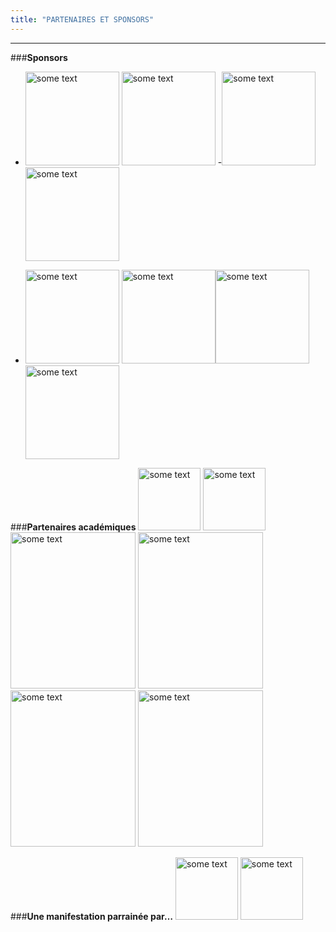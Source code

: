 ```yaml
---
title: "PARTENAIRES ET SPONSORS"
---
```


***

###**Sponsors**

- <img src="http://angletr2017.com/FIG/Capionis.png" alt="some text"
width="150" height="150"> \phantom{-------------} \hspace{5cm}<img src="http://angletr2017.com/FIG/Datacamp.png" alt="some text"
width="150" height="150">
-<img src="http://angletr2017.com/FIG/Danone.png" alt="some text"
width="150" height="150"> \phantom{-------------} \hspace{5cm}<img src="http://angletr2017.com/FIG/Inbox.png" alt="some text"
width="150" height="150">

- <img src="http://angletr2017.com/FIG/Datastorm.png" alt="some text"
width="150" height="150"> \phantom{-------------} \hspace{5cm}<img src="http://angletr2017.com/FIG/RStudio.png" alt="some text"
width="150" height="150">\hspace{5cm}<img src="http://angletr2017.com/FIG/thinkr.png" alt="some text"
width="150" height="150">\hspace{5cm}<img src="http://angletr2017.com/FIG/Hupi.png" alt="some text"
width="150" height="150">

###**Partenaires académiques**
<img src="http://angletr2017.com/FIG/Uppa.png" alt="some text"
width="100" height="100">\phantom{-------------} \hspace{5cm}<img src="http://angletr2017.com/FIG/Cnrs.png" alt="some text"
width="100" height="100">\phantom{-------------} \hspace{5cm}<img src="http://angletr2017.com/FIG/GDR-sante.png" alt="some text"
width="200" height="250">\phantom{-------------} \hspace{5cm}<img src="http://angletr2017.com/FIG/logo_MIRA_DEF_vect.png" alt="some text"
width="200" height="250">\phantom{-------------} \hspace{5cm}<img src="http://angletr2017.com/FIG/logo-amies.jpg" alt="some text"
width="200" height="250">\phantom{-------------} \hspace{5cm}<img src="http://angletr2017.com/FIG/Label_IA_30mm.jpg" alt="some text"
width="200" height="250">

  

###**Une manifestation parrainée par...**
<img src="http://angletr2017.com/FIG/sfds.png" alt="some text" width="100" height="100"> \phantom{-------------} \hspace{5cm}
<img src="http://angletr2017.com/FIG/logo-sfe-fond-blanc.jpg" alt="some text" width="100" height="100">

